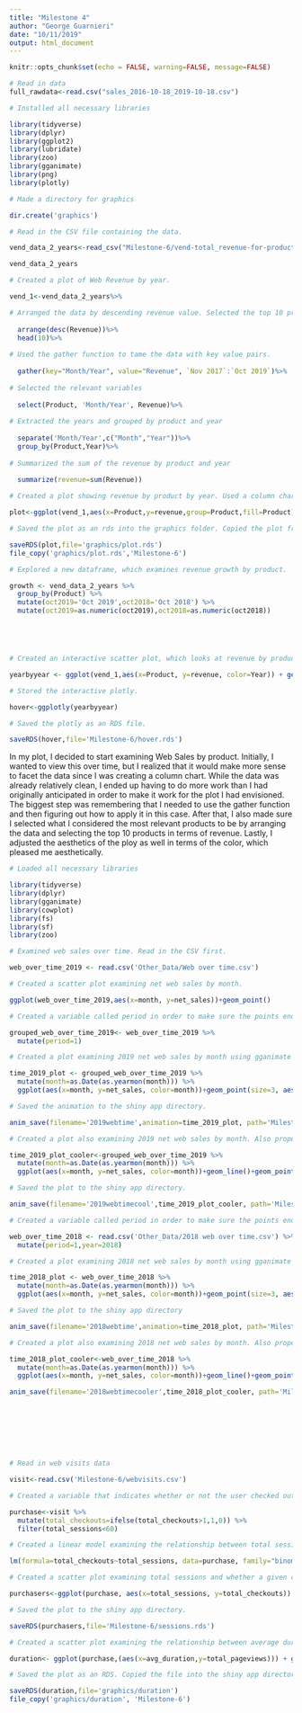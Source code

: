 ```yaml
---
title: "Milestone 4"
author: "George Guarnieri"
date: "10/11/2019"
output: html_document
---
```


```r
knitr::opts_chunk$set(echo = FALSE, warning=FALSE, message=FALSE)
```



```r
# Read in data
full_rawdata<-read.csv("sales_2016-10-18_2019-10-18.csv")
```





```r

# Installed all necessary libraries

library(tidyverse)
library(dplyr)
library(ggplot2)
library(lubridate)
library(zoo)
library(gganimate)
library(png)
library(plotly)

# Made a directory for graphics

dir.create('graphics')

# Read in the CSV file containing the data.

vend_data_2_years<-read_csv("Milestone-6/vend-total_revenue-for-product-by-month (2).csv")

vend_data_2_years

# Created a plot of Web Revenue by year.

vend_1<-vend_data_2_years%>%

# Arranged the data by descending revenue value. Selected the top 10 products in terms of Revenue. 
  
  arrange(desc(Revenue))%>%
  head(10)%>%
  
# Used the gather function to tame the data with key value pairs.
  
  gather(key="Month/Year", value="Revenue", `Nov 2017`:`Oct 2019`)%>%
  
# Selected the relevant variables
  
  select(Product, 'Month/Year', Revenue)%>%
  
# Extracted the years and grouped by product and year
  
  separate('Month/Year',c("Month","Year"))%>%
  group_by(Product,Year)%>%
  
# Summarized the sum of the revenue by product and year
  
  summarize(revenue=sum(Revenue))

# Created a plot showing revenue by product by year. Used a column chart and facet wrapped by year. Gave the chart a title, subtitle, and axis labels. Removed the tick labels from the x-axis since they were too crowded.

plot<-ggplot(vend_1,aes(x=Product,y=revenue,group=Product,fill=Product))+geom_col()+facet_wrap(~Year)+labs(title="Web Revenue by Product 2017-2019",subtitle="Data Sourced From Vend",y="Revenue",x="Product")+theme(axis.text.x=element_blank(),axis.ticks.x=element_blank())

# Saved the plot as an rds into the graphics folder. Copied the plot from the graphics folder into the shiny app directory.

saveRDS(plot,file='graphics/plot.rds')
file_copy('graphics/plot.rds','Milestone-6')

# Explored a new dataframe, which examines revenue growth by product.

growth <- vend_data_2_years %>%
  group_by(Product) %>%
  mutate(oct2019='Oct 2019',oct2018='Oct 2018') %>%
  mutate(oct2019=as.numeric(oct2019),oct2018=as.numeric(oct2018)) 





# Created an interactive scatter plot, which looks at revenue by product for each of the three years of data. 

yearbyyear <- ggplot(vend_1,aes(x=Product, y=revenue, color=Year)) + geom_point() +  theme(axis.text.x = element_text(angle = 90, hjust = 1)) + labs(x="Product", y="Revenue")

# Stored the interactive plotly.

hover<-ggplotly(yearbyyear)

# Saved the plotly as an RDS file.

saveRDS(hover,file='Milestone-6/hover.rds')


```

In my plot, I decided to start examining Web Sales by product. Initially, I wanted to view this over time, but I realized that it would make more sense to facet the data since I was creating a column chart. While the data was already relatively clean, I ended up having to do more work than I had originally anticipated in order to make it work for the plot I had envisioned. The biggest step was remembering that I needed to use the gather function and then figuring out how to apply it in this case. After that, I also made sure I selected what I considered the most relevant products to be by arranging the data and selecting the top 10 products in terms of revenue. Lastly, I adjusted the aesthetics of the ploy as well in terms of the color, which pleased me aesthetically. 


```r

# Loaded all necessary libraries

library(tidyverse)
library(dplyr)
library(gganimate)
library(cowplot)
library(fs)
library(sf)
library(zoo)

# Examined web sales over time. Read in the CSV first.

web_over_time_2019 <- read.csv('Other_Data/Web over time.csv')

# Created a scatter plot examining net web sales by month. 

ggplot(web_over_time_2019,aes(x=month, y=net_sales))+geom_point()

# Created a variable called period in order to make sure the points ended up grouped properly when using transition states.

grouped_web_over_time_2019<- web_over_time_2019 %>%
  mutate(period=1)

# Created a plot examining 2019 net web sales by month using gganimate and transition states. Mutated so that month was properly formatted as a date. Styled the plot as well. 

time_2019_plot <- grouped_web_over_time_2019 %>%
  mutate(month=as.Date(as.yearmon(month))) %>%
  ggplot(aes(x=month, y=net_sales, color=month))+geom_point(size=3, aes(group=period))+transition_states(month) +     labs(title="2019 Web Sales by Month",x="Month", y="Net Sales") + shadow_mark()

# Saved the animation to the shiny app directory.

anim_save(filename='2019webtime',animation=time_2019_plot, path='Milestone-6')

# Created a plot also examining 2019 net web sales by month. Also properly formatted the month as a date. In this case, used a different animation to do a reveal creating a line as opposed to appearance and dissapearance. 

time_2019_plot_cooler<-grouped_web_over_time_2019 %>%
  mutate(month=as.Date(as.yearmon(month))) %>%
  ggplot(aes(x=month, y=net_sales, color=month))+geom_line()+geom_point(size=3, aes(group=period))+ coord_cartesian(clip = 'off') +transition_reveal(month) + labs(title='2019 Web Sales by Month',x="Month", y="Net Sales")

# Saved the plot to the shiny app directory.

anim_save(filename='2019webtimecool',time_2019_plot_cooler, path='Milestone-6')

# Created a variable called period in order to make sure the points ended up grouped properly when using transition states.

web_over_time_2018 <- read.csv('Other_Data/2018 web over time.csv') %>%
  mutate(period=1,year=2018)

# Created a plot examining 2018 net web sales by month using gganimate and transition states. Mutated so that month was properly formatted as a date. Styled the plot as well. 

time_2018_plot <- web_over_time_2018 %>%
  mutate(month=as.Date(as.yearmon(month))) %>%
  ggplot(aes(x=month, y=net_sales, color=month))+geom_point(size=3, aes(group=period))+transition_states(month) + labs(title="2018 Web Sales",x="Month", y="Net Sales")+shadow_trail()

# Saved the plot to the shiny app directory

anim_save(filename='2018webtime',animation=time_2018_plot, path='Milestone-6')

# Created a plot also examining 2018 net web sales by month. Also properly formatted the month as a date. In this case, used a different animation to do a reveal creating a line as opposed to appearance and dissapearance. 

time_2018_plot_cooler<-web_over_time_2018 %>%
  mutate(month=as.Date(as.yearmon(month))) %>%
  ggplot(aes(x=month, y=net_sales, color=month))+geom_line()+geom_point(size=3, aes(group=period))+ coord_cartesian(clip = 'off') +transition_reveal(month) + labs(title='2018 Web Sales by Month',x="Month", y="Net Sales")

anim_save(filename='2018webtimecooler',time_2018_plot_cooler, path='Milestone-6')









```

```r

# Read in web visits data

visit<-read.csv('Milestone-6/webvisits.csv')
```

```r

# Created a variable that indicates whether or not the user checked out. Made this "binomial." Filtered sessions to remove potential outliers.

purchase<-visit %>%
  mutate(total_checkouts=ifelse(total_checkouts>1,1,0)) %>%
  filter(total_sessions<60)

# Created a linear model examining the relationship between total sessions and checkouts. Made this model of family binomial.

lm(formula=total_checkouts~total_sessions, data=purchase, family="binomial")

# Created a scatter plot examining total sessions and whether a given customer checked out or not. Plotted a regression curve as well.

purchasers<-ggplot(purchase, aes(x=total_sessions, y=total_checkouts)) + geom_jitter(height=.1) + geom_smooth() + labs(x='Total Sessions', y='Checked Out')

# Saved the plot to the shiny app directory.

saveRDS(purchasers,file='Milestone-6/sessions.rds')

# Created a scatter plot examining the relationship between average duration and total pageviews. Styled the plot as well.

duration<- ggplot(purchase,(aes(x=avg_duration,y=total_pageviews))) + geom_jitter() + labs(title='Page Duration vs. Total Pageviews', x='Duration', y='Pageviews')

# Saved the plot as an RDS. Copied the file into the shiny app directory. 

saveRDS(duration,file='graphics/duration')
file_copy('graphics/duration', 'Milestone-6')



```

